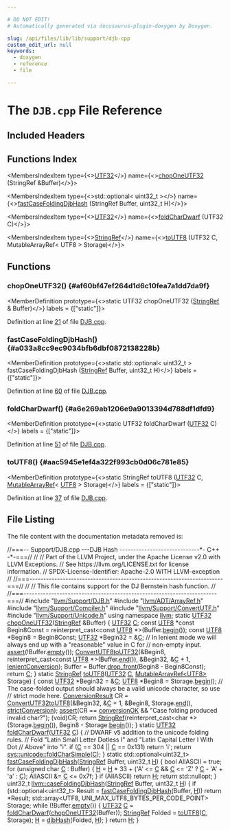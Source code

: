 ```yaml
---

# DO NOT EDIT!
# Automatically generated via docusaurus-plugin-doxygen by Doxygen.

slug: /api/files/lib/lib/support/djb-cpp
custom_edit_url: null
keywords:
  - doxygen
  - reference
  - file

---
```





# The `DJB.cpp` File Reference

<DoxygenPage pluginConfig={pluginConfig}>



## Included Headers

<IncludesList>
<IncludesListItem
  filePath="llvm/Support/DJB.h"
  permalink="/docs/api/files/include/include/llvm/include/llvm/support/djb-h"
  isLocal="true" />
<IncludesListItem
  filePath="llvm/ADT/ArrayRef.h"
  permalink="/docs/api/files/include/include/llvm/include/llvm/adt/arrayref-h"
  isLocal="true" />
<IncludesListItem
  filePath="llvm/Support/Compiler.h"
  permalink="/docs/api/files/include/include/llvm/include/llvm/support/compiler-h"
  isLocal="true" />
<IncludesListItem
  filePath="llvm/Support/ConvertUTF.h"
  permalink="/docs/api/files/include/include/llvm/include/llvm/support/convertutf-h"
  isLocal="true" />
<IncludesListItem
  filePath="llvm/Support/Unicode.h"
  permalink="/docs/api/files/include/include/llvm/include/llvm/support/unicode-h"
  isLocal="true" />
</IncludesList>

## Functions Index

<MembersIndex>

<MembersIndexItem
  type={<><a href="/docs/api/namespaces/llvm/#aed1667667ac86bd1c24065d26a34a51e">UTF32</a></>}
  name={<><a href="#af60bf47ef264d1d6c10fea7a1dd7da9f">chopOneUTF32</a> (StringRef &amp;Buffer)</>}>
</MembersIndexItem>

<MembersIndexItem
  type={<>std::optional&lt; uint32&#95;t &gt;</>}
  name={<><a href="#a033a8cc9ec9034bfb6dbf0872138228b">fastCaseFoldingDjbHash</a> (StringRef Buffer, uint32&#95;t H)</>}>
</MembersIndexItem>

<MembersIndexItem
  type={<><a href="/docs/api/namespaces/llvm/#aed1667667ac86bd1c24065d26a34a51e">UTF32</a></>}
  name={<><a href="#a6e269ab1206e9a9013394d788df1dfd9">foldCharDwarf</a> (UTF32 C)</>}>
</MembersIndexItem>

<MembersIndexItem
  type={<><a href="/docs/api/classes/llvm/stringref">StringRef</a></>}
  name={<><a href="#aac5945e1ef4a322f993cb0d06c781e85">toUTF8</a> (UTF32 C, MutableArrayRef&lt; UTF8 &gt; Storage)</>}>
</MembersIndexItem>

</MembersIndex>


<SectionDefinition>

## Functions

### chopOneUTF32() {#af60bf47ef264d1d6c10fea7a1dd7da9f}

<MemberDefinition
  prototype={<>static UTF32 chopOneUTF32 (<a href="/docs/api/classes/llvm/stringref">StringRef</a> &amp; Buffer)</>}
  labels = {["static"]}>

Definition at line <a href="#l00021">21</a> of file <a href="/docs/api/files/lib/lib/support/djb-cpp">DJB.cpp</a>.
</MemberDefinition>

### fastCaseFoldingDjbHash() {#a033a8cc9ec9034bfb6dbf0872138228b}

<MemberDefinition
  prototype={<>static std::optional&lt; uint32&#95;t &gt; fastCaseFoldingDjbHash (<a href="/docs/api/classes/llvm/stringref">StringRef</a> Buffer, uint32&#95;t H)</>}
  labels = {["static"]}>

Definition at line <a href="#l00060">60</a> of file <a href="/docs/api/files/lib/lib/support/djb-cpp">DJB.cpp</a>.
</MemberDefinition>

### foldCharDwarf() {#a6e269ab1206e9a9013394d788df1dfd9}

<MemberDefinition
  prototype={<>static UTF32 foldCharDwarf (<a href="/docs/api/namespaces/llvm/#aed1667667ac86bd1c24065d26a34a51e">UTF32</a> C)</>}
  labels = {["static"]}>

Definition at line <a href="#l00051">51</a> of file <a href="/docs/api/files/lib/lib/support/djb-cpp">DJB.cpp</a>.
</MemberDefinition>

### toUTF8() {#aac5945e1ef4a322f993cb0d06c781e85}

<MemberDefinition
  prototype={<>static StringRef toUTF8 (<a href="/docs/api/namespaces/llvm/#aed1667667ac86bd1c24065d26a34a51e">UTF32</a> C, <a href="/docs/api/classes/llvm/mutablearrayref">MutableArrayRef</a>&lt; <a href="/docs/api/namespaces/llvm/#ad9748bf198e8fae8a64c80a0720d4012">UTF8</a> &gt; Storage)</>}
  labels = {["static"]}>

Definition at line <a href="#l00037">37</a> of file <a href="/docs/api/files/lib/lib/support/djb-cpp">DJB.cpp</a>.
</MemberDefinition>

</SectionDefinition>

## File Listing

The file content with the documentation metadata removed is:

<ProgramListing>

<Link id="l00001" /><CodeLine lineNumber="1"><span class="doxyHighlightComment">//===-- Support/DJB.cpp ---DJB Hash -----------------------------&#42;- C++ -&#42;-===//</span></CodeLine>
<Link id="l00002" /><CodeLine lineNumber="2"><span class="doxyHighlightComment">//</span></CodeLine>
<Link id="l00003" /><CodeLine lineNumber="3"><span class="doxyHighlightComment">// Part of the LLVM Project, under the Apache License v2.0 with LLVM Exceptions.</span></CodeLine>
<Link id="l00004" /><CodeLine lineNumber="4"><span class="doxyHighlightComment">// See https://llvm.org/LICENSE.txt for license information.</span></CodeLine>
<Link id="l00005" /><CodeLine lineNumber="5"><span class="doxyHighlightComment">// SPDX-License-Identifier: Apache-2.0 WITH LLVM-exception</span></CodeLine>
<Link id="l00006" /><CodeLine lineNumber="6"><span class="doxyHighlightComment">//</span></CodeLine>
<Link id="l00007" /><CodeLine lineNumber="7"><span class="doxyHighlightComment">//===----------------------------------------------------------------------===//</span></CodeLine>
<Link id="l00008" /><CodeLine lineNumber="8"><span class="doxyHighlightComment">//</span></CodeLine>
<Link id="l00009" /><CodeLine lineNumber="9"><span class="doxyHighlightComment">// This file contains support for the DJ Bernstein hash function.</span></CodeLine>
<Link id="l00010" /><CodeLine lineNumber="10"><span class="doxyHighlightComment">//</span></CodeLine>
<Link id="l00011" /><CodeLine lineNumber="11"><span class="doxyHighlightComment">//===----------------------------------------------------------------------===//</span></CodeLine>
<Link id="l00012" /><CodeLine lineNumber="12"></CodeLine>
<Link id="l00013" /><CodeLine lineNumber="13"><span class="doxyHighlightPreprocessor">#include &quot;<a href="/docs/api/files/include/include/llvm/include/llvm/support/djb-h">llvm/Support/DJB.h</a>&quot;</span></CodeLine>
<Link id="l00014" /><CodeLine lineNumber="14"><span class="doxyHighlightPreprocessor">#include &quot;<a href="/docs/api/files/include/include/llvm/include/llvm/adt/arrayref-h">llvm/ADT/ArrayRef.h</a>&quot;</span></CodeLine>
<Link id="l00015" /><CodeLine lineNumber="15"><span class="doxyHighlightPreprocessor">#include &quot;<a href="/docs/api/files/include/include/llvm/include/llvm/support/compiler-h">llvm/Support/Compiler.h</a>&quot;</span></CodeLine>
<Link id="l00016" /><CodeLine lineNumber="16"><span class="doxyHighlightPreprocessor">#include &quot;<a href="/docs/api/files/include/include/llvm/include/llvm/support/convertutf-h">llvm/Support/ConvertUTF.h</a>&quot;</span></CodeLine>
<Link id="l00017" /><CodeLine lineNumber="17"><span class="doxyHighlightPreprocessor">#include &quot;<a href="/docs/api/files/include/include/llvm/include/llvm/support/unicode-h">llvm/Support/Unicode.h</a>&quot;</span></CodeLine>
<Link id="l00018" /><CodeLine lineNumber="18"></CodeLine>
<Link id="l00019" /><CodeLine lineNumber="19"><span class="doxyHighlightKeyword">using namespace </span><span class="doxyHighlight"><a href="/docs/api/namespaces/llvm">llvm</a>;</span></CodeLine>
<Link id="l00020" /><CodeLine lineNumber="20"></CodeLine>
<Link id="l00021" /><CodeLine lineNumber="21" lineLink="#af60bf47ef264d1d6c10fea7a1dd7da9f"><span class="doxyHighlightKeyword">static</span><span class="doxyHighlight"> <a href="/docs/api/namespaces/llvm/#aed1667667ac86bd1c24065d26a34a51e">UTF32</a> <a href="#af60bf47ef264d1d6c10fea7a1dd7da9f">chopOneUTF32</a>(<a href="/docs/api/classes/llvm/stringref">StringRef</a> &amp;Buffer) &#123;</span></CodeLine>
<Link id="l00022" /><CodeLine lineNumber="22"><span class="doxyHighlight">  <a href="/docs/api/namespaces/llvm/#aed1667667ac86bd1c24065d26a34a51e">UTF32</a> <a href="/docs/api/namespaces/llvm/callingconv/#ac6aa1387c4375260e2468eb5a77fdb4cafd841a49aec1539bc88abc8ff9e170fb">C</a>;</span></CodeLine>
<Link id="l00023" /><CodeLine lineNumber="23"><span class="doxyHighlight">  </span><span class="doxyHighlightKeyword">const</span><span class="doxyHighlight"> <a href="/docs/api/namespaces/llvm/#ad9748bf198e8fae8a64c80a0720d4012">UTF8</a> &#42;</span><span class="doxyHighlightKeyword">const</span><span class="doxyHighlight"> Begin8Const =</span></CodeLine>
<Link id="l00024" /><CodeLine lineNumber="24"><span class="doxyHighlight">      </span><span class="doxyHighlightKeyword">reinterpret&#95;cast&lt;</span><span class="doxyHighlightKeyword">const </span><span class="doxyHighlight"><a href="/docs/api/namespaces/llvm/#ad9748bf198e8fae8a64c80a0720d4012">UTF8</a> &#42;</span><span class="doxyHighlightKeyword">&gt;</span><span class="doxyHighlight">(Buffer.<a href="/docs/api/classes/llvm/stringref/#a46f643f1eb1939362c7dd79361bcbd0e">begin</a>());</span></CodeLine>
<Link id="l00025" /><CodeLine lineNumber="25"><span class="doxyHighlight">  </span><span class="doxyHighlightKeyword">const</span><span class="doxyHighlight"> <a href="/docs/api/namespaces/llvm/#ad9748bf198e8fae8a64c80a0720d4012">UTF8</a> &#42;Begin8 = Begin8Const;</span></CodeLine>
<Link id="l00026" /><CodeLine lineNumber="26"><span class="doxyHighlight">  <a href="/docs/api/namespaces/llvm/#aed1667667ac86bd1c24065d26a34a51e">UTF32</a> &#42;Begin32 = &amp;<a href="/docs/api/namespaces/llvm/callingconv/#ac6aa1387c4375260e2468eb5a77fdb4cafd841a49aec1539bc88abc8ff9e170fb">C</a>;</span></CodeLine>
<Link id="l00027" /><CodeLine lineNumber="27"></CodeLine>
<Link id="l00028" /><CodeLine lineNumber="28"><span class="doxyHighlight">  </span><span class="doxyHighlightComment">// In lenient mode we will always end up with a &quot;reasonable&quot; value in C for</span></CodeLine>
<Link id="l00029" /><CodeLine lineNumber="29"><span class="doxyHighlight">  </span><span class="doxyHighlightComment">// non-empty input.</span></CodeLine>
<Link id="l00030" /><CodeLine lineNumber="30"><span class="doxyHighlight">  <a href="/docs/api/files/lib/lib/target/lib/target/amdgpu/silowercontrolflow-cpp/#a4868c5d81c5ccc98c47aeab6244346a0">assert</a>(!Buffer.<a href="/docs/api/classes/llvm/stringref/#a2dc80c585ad5882da8cae7b5968f7e74">empty</a>());</span></CodeLine>
<Link id="l00031" /><CodeLine lineNumber="31"><span class="doxyHighlight">  <a href="/docs/api/namespaces/llvm/#a218cf13cccdc56183b8a38c4603b2e69">ConvertUTF8toUTF32</a>(&amp;Begin8, </span><span class="doxyHighlightKeyword">reinterpret&#95;cast&lt;</span><span class="doxyHighlightKeyword">const </span><span class="doxyHighlight"><a href="/docs/api/namespaces/llvm/#ad9748bf198e8fae8a64c80a0720d4012">UTF8</a> &#42;</span><span class="doxyHighlightKeyword">&gt;</span><span class="doxyHighlight">(Buffer.<a href="/docs/api/classes/llvm/stringref/#a996c7ca3dd6843ba5d55a7c217770270">end</a>()),</span></CodeLine>
<Link id="l00032" /><CodeLine lineNumber="32"><span class="doxyHighlight">                     &amp;Begin32, &amp;<a href="/docs/api/namespaces/llvm/callingconv/#ac6aa1387c4375260e2468eb5a77fdb4cafd841a49aec1539bc88abc8ff9e170fb">C</a> + 1, <a href="/docs/api/namespaces/llvm/#a5e95c0244958f5a0e6198a966d8be81ca4a6b904aabb8a19840c6c511fe9775ab">lenientConversion</a>);</span></CodeLine>
<Link id="l00033" /><CodeLine lineNumber="33"><span class="doxyHighlight">  Buffer = Buffer.<a href="/docs/api/classes/llvm/stringref/#a3fb2867a1e9fa36e135d9ee4dffb0167">drop&#95;front</a>(Begin8 - Begin8Const);</span></CodeLine>
<Link id="l00034" /><CodeLine lineNumber="34"><span class="doxyHighlight">  </span><span class="doxyHighlightKeywordFlow">return</span><span class="doxyHighlight"> <a href="/docs/api/namespaces/llvm/callingconv/#ac6aa1387c4375260e2468eb5a77fdb4cafd841a49aec1539bc88abc8ff9e170fb">C</a>;</span></CodeLine>
<Link id="l00035" /><CodeLine lineNumber="35"><span class="doxyHighlight">&#125;</span></CodeLine>
<Link id="l00036" /><CodeLine lineNumber="36"></CodeLine>
<Link id="l00037" /><CodeLine lineNumber="37" lineLink="#aac5945e1ef4a322f993cb0d06c781e85"><span class="doxyHighlightKeyword">static</span><span class="doxyHighlight"> <a href="/docs/api/classes/llvm/stringref">StringRef</a> <a href="#aac5945e1ef4a322f993cb0d06c781e85">toUTF8</a>(<a href="/docs/api/namespaces/llvm/#aed1667667ac86bd1c24065d26a34a51e">UTF32</a> <a href="/docs/api/namespaces/llvm/callingconv/#ac6aa1387c4375260e2468eb5a77fdb4cafd841a49aec1539bc88abc8ff9e170fb">C</a>, <a href="/docs/api/classes/llvm/mutablearrayref">MutableArrayRef&lt;UTF8&gt;</a> Storage) &#123;</span></CodeLine>
<Link id="l00038" /><CodeLine lineNumber="38"><span class="doxyHighlight">  </span><span class="doxyHighlightKeyword">const</span><span class="doxyHighlight"> <a href="/docs/api/namespaces/llvm/#aed1667667ac86bd1c24065d26a34a51e">UTF32</a> &#42;Begin32 = &amp;<a href="/docs/api/namespaces/llvm/callingconv/#ac6aa1387c4375260e2468eb5a77fdb4cafd841a49aec1539bc88abc8ff9e170fb">C</a>;</span></CodeLine>
<Link id="l00039" /><CodeLine lineNumber="39"><span class="doxyHighlight">  <a href="/docs/api/namespaces/llvm/#ad9748bf198e8fae8a64c80a0720d4012">UTF8</a> &#42;Begin8 = Storage.<a href="/docs/api/classes/llvm/mutablearrayref/#aae2bf8b46988a2fc0589e95903930c19">begin</a>();</span></CodeLine>
<Link id="l00040" /><CodeLine lineNumber="40"></CodeLine>
<Link id="l00041" /><CodeLine lineNumber="41"><span class="doxyHighlight">  </span><span class="doxyHighlightComment">// The case-folded output should always be a valid unicode character, so use</span></CodeLine>
<Link id="l00042" /><CodeLine lineNumber="42"><span class="doxyHighlight">  </span><span class="doxyHighlightComment">// strict mode here.</span></CodeLine>
<Link id="l00043" /><CodeLine lineNumber="43"><span class="doxyHighlight">  <a href="/docs/api/namespaces/llvm/#a5ebaabfc0ad9d49185970237f7f6e022">ConversionResult</a> CR = <a href="/docs/api/namespaces/llvm/#ab3bf0f73ed17fc80c3253d89a3708c62">ConvertUTF32toUTF8</a>(&amp;Begin32, &amp;<a href="/docs/api/namespaces/llvm/callingconv/#ac6aa1387c4375260e2468eb5a77fdb4cafd841a49aec1539bc88abc8ff9e170fb">C</a> + 1, &amp;Begin8,</span></CodeLine>
<Link id="l00044" /><CodeLine lineNumber="44"><span class="doxyHighlight">                                           Storage.<a href="/docs/api/classes/llvm/mutablearrayref/#a9d959094f4544749c129c46034cbed67">end</a>(), <a href="/docs/api/namespaces/llvm/#a5e95c0244958f5a0e6198a966d8be81ca9214370b1333822e7b0c6fbfdd1c1de7">strictConversion</a>);</span></CodeLine>
<Link id="l00045" /><CodeLine lineNumber="45"><span class="doxyHighlight">  <a href="/docs/api/files/lib/lib/target/lib/target/amdgpu/silowercontrolflow-cpp/#a4868c5d81c5ccc98c47aeab6244346a0">assert</a>(CR == <a href="/docs/api/namespaces/llvm/#a5ebaabfc0ad9d49185970237f7f6e022a97cffaef83484846653a9bcef497fb42">conversionOK</a> &amp;&amp; </span><span class="doxyHighlightStringLiteral">&quot;Case folding produced invalid char?&quot;</span><span class="doxyHighlight">);</span></CodeLine>
<Link id="l00046" /><CodeLine lineNumber="46"><span class="doxyHighlight">  (void)CR;</span></CodeLine>
<Link id="l00047" /><CodeLine lineNumber="47"><span class="doxyHighlight">  </span><span class="doxyHighlightKeywordFlow">return</span><span class="doxyHighlight"> <a href="/docs/api/classes/llvm/stringref">StringRef</a>(</span><span class="doxyHighlightKeyword">reinterpret&#95;cast&lt;</span><span class="doxyHighlightKeywordType">char</span><span class="doxyHighlight"> &#42;</span><span class="doxyHighlightKeyword">&gt;</span><span class="doxyHighlight">(Storage.<a href="/docs/api/classes/llvm/mutablearrayref/#aae2bf8b46988a2fc0589e95903930c19">begin</a>()),</span></CodeLine>
<Link id="l00048" /><CodeLine lineNumber="48"><span class="doxyHighlight">                   Begin8 - Storage.<a href="/docs/api/classes/llvm/mutablearrayref/#aae2bf8b46988a2fc0589e95903930c19">begin</a>());</span></CodeLine>
<Link id="l00049" /><CodeLine lineNumber="49"><span class="doxyHighlight">&#125;</span></CodeLine>
<Link id="l00050" /><CodeLine lineNumber="50"></CodeLine>
<Link id="l00051" /><CodeLine lineNumber="51" lineLink="#a6e269ab1206e9a9013394d788df1dfd9"><span class="doxyHighlightKeyword">static</span><span class="doxyHighlight"> <a href="/docs/api/namespaces/llvm/#aed1667667ac86bd1c24065d26a34a51e">UTF32</a> <a href="#a6e269ab1206e9a9013394d788df1dfd9">foldCharDwarf</a>(<a href="/docs/api/namespaces/llvm/#aed1667667ac86bd1c24065d26a34a51e">UTF32</a> <a href="/docs/api/namespaces/llvm/callingconv/#ac6aa1387c4375260e2468eb5a77fdb4cafd841a49aec1539bc88abc8ff9e170fb">C</a>) &#123;</span></CodeLine>
<Link id="l00052" /><CodeLine lineNumber="52"><span class="doxyHighlight">  </span><span class="doxyHighlightComment">// DWARF v5 addition to the unicode folding rules.</span></CodeLine>
<Link id="l00053" /><CodeLine lineNumber="53"><span class="doxyHighlight">  </span><span class="doxyHighlightComment">// Fold &quot;Latin Small Letter Dotless I&quot; and &quot;Latin Capital Letter I With Dot</span></CodeLine>
<Link id="l00054" /><CodeLine lineNumber="54"><span class="doxyHighlight">  </span><span class="doxyHighlightComment">// Above&quot; into &quot;i&quot;.</span></CodeLine>
<Link id="l00055" /><CodeLine lineNumber="55"><span class="doxyHighlight">  </span><span class="doxyHighlightKeywordFlow">if</span><span class="doxyHighlight"> (<a href="/docs/api/namespaces/llvm/callingconv/#ac6aa1387c4375260e2468eb5a77fdb4cafd841a49aec1539bc88abc8ff9e170fb">C</a> == 304 || <a href="/docs/api/namespaces/llvm/callingconv/#ac6aa1387c4375260e2468eb5a77fdb4cafd841a49aec1539bc88abc8ff9e170fb">C</a> == 0x131)</span></CodeLine>
<Link id="l00056" /><CodeLine lineNumber="56"><span class="doxyHighlight">    </span><span class="doxyHighlightKeywordFlow">return</span><span class="doxyHighlight"> </span><span class="doxyHighlightCharLiteral">&#39;i&#39;</span><span class="doxyHighlight">;</span></CodeLine>
<Link id="l00057" /><CodeLine lineNumber="57"><span class="doxyHighlight">  </span><span class="doxyHighlightKeywordFlow">return</span><span class="doxyHighlight"> <a href="/docs/api/namespaces/llvm/sys/unicode/#a3578a101e495ed08245b568a1e02174a">sys::unicode::foldCharSimple</a>(<a href="/docs/api/namespaces/llvm/callingconv/#ac6aa1387c4375260e2468eb5a77fdb4cafd841a49aec1539bc88abc8ff9e170fb">C</a>);</span></CodeLine>
<Link id="l00058" /><CodeLine lineNumber="58"><span class="doxyHighlight">&#125;</span></CodeLine>
<Link id="l00059" /><CodeLine lineNumber="59"></CodeLine>
<Link id="l00060" /><CodeLine lineNumber="60" lineLink="#a033a8cc9ec9034bfb6dbf0872138228b"><span class="doxyHighlightKeyword">static</span><span class="doxyHighlight"> std::optional&lt;uint32&#95;t&gt; <a href="#a033a8cc9ec9034bfb6dbf0872138228b">fastCaseFoldingDjbHash</a>(<a href="/docs/api/classes/llvm/stringref">StringRef</a> Buffer,</span></CodeLine>
<Link id="l00061" /><CodeLine lineNumber="61"><span class="doxyHighlight">                                                      uint32&#95;t <a href="/docs/api/files/lib/lib/support/md5-cpp/#ae42219072d798876e6b08e6b78614ff6">H</a>) &#123;</span></CodeLine>
<Link id="l00062" /><CodeLine lineNumber="62"><span class="doxyHighlight">  </span><span class="doxyHighlightKeywordType">bool</span><span class="doxyHighlight"> AllASCII = </span><span class="doxyHighlightKeyword">true</span><span class="doxyHighlight">;</span></CodeLine>
<Link id="l00063" /><CodeLine lineNumber="63"><span class="doxyHighlight">  </span><span class="doxyHighlightKeywordFlow">for</span><span class="doxyHighlight"> (</span><span class="doxyHighlightKeywordType">unsigned</span><span class="doxyHighlight"> </span><span class="doxyHighlightKeywordType">char</span><span class="doxyHighlight"> <a href="/docs/api/namespaces/llvm/callingconv/#ac6aa1387c4375260e2468eb5a77fdb4cafd841a49aec1539bc88abc8ff9e170fb">C</a> : Buffer) &#123;</span></CodeLine>
<Link id="l00064" /><CodeLine lineNumber="64"><span class="doxyHighlight">    <a href="/docs/api/files/lib/lib/support/md5-cpp/#ae42219072d798876e6b08e6b78614ff6">H</a> = <a href="/docs/api/files/lib/lib/support/md5-cpp/#ae42219072d798876e6b08e6b78614ff6">H</a> &#42; 33 + (</span><span class="doxyHighlightCharLiteral">&#39;A&#39;</span><span class="doxyHighlight"> &lt;= <a href="/docs/api/namespaces/llvm/callingconv/#ac6aa1387c4375260e2468eb5a77fdb4cafd841a49aec1539bc88abc8ff9e170fb">C</a> &amp;&amp; <a href="/docs/api/namespaces/llvm/callingconv/#ac6aa1387c4375260e2468eb5a77fdb4cafd841a49aec1539bc88abc8ff9e170fb">C</a> &lt;= </span><span class="doxyHighlightCharLiteral">&#39;Z&#39;</span><span class="doxyHighlight"> ? <a href="/docs/api/namespaces/llvm/callingconv/#ac6aa1387c4375260e2468eb5a77fdb4cafd841a49aec1539bc88abc8ff9e170fb">C</a> - </span><span class="doxyHighlightCharLiteral">&#39;A&#39;</span><span class="doxyHighlight"> + </span><span class="doxyHighlightCharLiteral">&#39;a&#39;</span><span class="doxyHighlight"> : <a href="/docs/api/namespaces/llvm/callingconv/#ac6aa1387c4375260e2468eb5a77fdb4cafd841a49aec1539bc88abc8ff9e170fb">C</a>);</span></CodeLine>
<Link id="l00065" /><CodeLine lineNumber="65"><span class="doxyHighlight">    AllASCII &amp;= <a href="/docs/api/namespaces/llvm/callingconv/#ac6aa1387c4375260e2468eb5a77fdb4cafd841a49aec1539bc88abc8ff9e170fb">C</a> &lt;= 0x7f;</span></CodeLine>
<Link id="l00066" /><CodeLine lineNumber="66"><span class="doxyHighlight">  &#125;</span></CodeLine>
<Link id="l00067" /><CodeLine lineNumber="67"><span class="doxyHighlight">  </span><span class="doxyHighlightKeywordFlow">if</span><span class="doxyHighlight"> (AllASCII)</span></CodeLine>
<Link id="l00068" /><CodeLine lineNumber="68"><span class="doxyHighlight">    </span><span class="doxyHighlightKeywordFlow">return</span><span class="doxyHighlight"> <a href="/docs/api/files/lib/lib/support/md5-cpp/#ae42219072d798876e6b08e6b78614ff6">H</a>;</span></CodeLine>
<Link id="l00069" /><CodeLine lineNumber="69"><span class="doxyHighlight">  </span><span class="doxyHighlightKeywordFlow">return</span><span class="doxyHighlight"> std::nullopt;</span></CodeLine>
<Link id="l00070" /><CodeLine lineNumber="70"><span class="doxyHighlight">&#125;</span></CodeLine>
<Link id="l00071" /><CodeLine lineNumber="71"></CodeLine>
<Link id="l00072" /><CodeLine lineNumber="72" lineLink="/docs/api/namespaces/llvm/#aaf688be573d89d297c2971a2bf1ce294"><span class="doxyHighlight">uint32&#95;t <a href="/docs/api/namespaces/llvm/#aaf688be573d89d297c2971a2bf1ce294">llvm::caseFoldingDjbHash</a>(<a href="/docs/api/classes/llvm/stringref">StringRef</a> Buffer, uint32&#95;t <a href="/docs/api/files/lib/lib/support/md5-cpp/#ae42219072d798876e6b08e6b78614ff6">H</a>) &#123;</span></CodeLine>
<Link id="l00073" /><CodeLine lineNumber="73"><span class="doxyHighlight">  </span><span class="doxyHighlightKeywordFlow">if</span><span class="doxyHighlight"> (std::optional&lt;uint32&#95;t&gt; Result = <a href="#a033a8cc9ec9034bfb6dbf0872138228b">fastCaseFoldingDjbHash</a>(Buffer, <a href="/docs/api/files/lib/lib/support/md5-cpp/#ae42219072d798876e6b08e6b78614ff6">H</a>))</span></CodeLine>
<Link id="l00074" /><CodeLine lineNumber="74"><span class="doxyHighlight">    </span><span class="doxyHighlightKeywordFlow">return</span><span class="doxyHighlight"> &#42;Result;</span></CodeLine>
<Link id="l00075" /><CodeLine lineNumber="75"></CodeLine>
<Link id="l00076" /><CodeLine lineNumber="76"><span class="doxyHighlight">  std::array&lt;UTF8, UNI&#95;MAX&#95;UTF8&#95;BYTES&#95;PER&#95;CODE&#95;POINT&gt; Storage;</span></CodeLine>
<Link id="l00077" /><CodeLine lineNumber="77"><span class="doxyHighlight">  </span><span class="doxyHighlightKeywordFlow">while</span><span class="doxyHighlight"> (!Buffer.<a href="/docs/api/classes/llvm/stringref/#a2dc80c585ad5882da8cae7b5968f7e74">empty</a>()) &#123;</span></CodeLine>
<Link id="l00078" /><CodeLine lineNumber="78"><span class="doxyHighlight">    <a href="/docs/api/namespaces/llvm/#aed1667667ac86bd1c24065d26a34a51e">UTF32</a> <a href="/docs/api/namespaces/llvm/callingconv/#ac6aa1387c4375260e2468eb5a77fdb4cafd841a49aec1539bc88abc8ff9e170fb">C</a> = <a href="#a6e269ab1206e9a9013394d788df1dfd9">foldCharDwarf</a>(<a href="#af60bf47ef264d1d6c10fea7a1dd7da9f">chopOneUTF32</a>(Buffer));</span></CodeLine>
<Link id="l00079" /><CodeLine lineNumber="79"><span class="doxyHighlight">    <a href="/docs/api/classes/llvm/stringref">StringRef</a> Folded = <a href="#aac5945e1ef4a322f993cb0d06c781e85">toUTF8</a>(<a href="/docs/api/namespaces/llvm/callingconv/#ac6aa1387c4375260e2468eb5a77fdb4cafd841a49aec1539bc88abc8ff9e170fb">C</a>, Storage);</span></CodeLine>
<Link id="l00080" /><CodeLine lineNumber="80"><span class="doxyHighlight">    <a href="/docs/api/files/lib/lib/support/md5-cpp/#ae42219072d798876e6b08e6b78614ff6">H</a> = <a href="/docs/api/namespaces/llvm/#aba816fb56fad484d9cd712825dcacaa6">djbHash</a>(Folded, <a href="/docs/api/files/lib/lib/support/md5-cpp/#ae42219072d798876e6b08e6b78614ff6">H</a>);</span></CodeLine>
<Link id="l00081" /><CodeLine lineNumber="81"><span class="doxyHighlight">  &#125;</span></CodeLine>
<Link id="l00082" /><CodeLine lineNumber="82"><span class="doxyHighlight">  </span><span class="doxyHighlightKeywordFlow">return</span><span class="doxyHighlight"> <a href="/docs/api/files/lib/lib/support/md5-cpp/#ae42219072d798876e6b08e6b78614ff6">H</a>;</span></CodeLine>
<Link id="l00083" /><CodeLine lineNumber="83"><span class="doxyHighlight">&#125;</span></CodeLine>

</ProgramListing>


</DoxygenPage>
